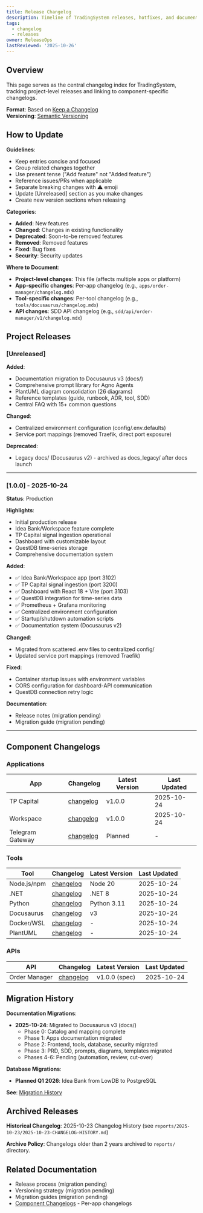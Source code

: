 ```yaml
---
title: Release Changelog
description: Timeline of TradingSystem releases, hotfixes, and documentation updates.
tags:
  - changelog
  - releases
owner: ReleaseOps
lastReviewed: '2025-10-26'
---
```

## Overview

This page serves as the central changelog index for TradingSystem, tracking project-level releases and linking to component-specific changelogs.

**Format**: Based on [Keep a Changelog](https://keepachangelog.com/)  
**Versioning**: [Semantic Versioning](https://semver.org/)

## How to Update

**Guidelines**:

- Keep entries concise and focused
- Group related changes together
- Use present tense ("Add feature" not "Added feature")
- Reference issues/PRs when applicable
- Separate breaking changes with ⚠️ emoji
- Update [Unreleased] section as you make changes
- Create new version sections when releasing

**Categories**:

- **Added**: New features
- **Changed**: Changes in existing functionality
- **Deprecated**: Soon-to-be removed features
- **Removed**: Removed features
- **Fixed**: Bug fixes
- **Security**: Security updates

**Where to Document**:

- **Project-level changes**: This file (affects multiple apps or platform)
- **App-specific changes**: Per-app changelog (e.g., `apps/order-manager/changelog.mdx`)
- **Tool-specific changes**: Per-tool changelog (e.g., `tools/docusaurus/changelog.mdx`)
- **API changes**: SDD API changelog (e.g., `sdd/api/order-manager/v1/changelog.mdx`)

## Project Releases

### [Unreleased]

**Added**:

- Documentation migration to Docusaurus v3 (docs/)
- Comprehensive prompt library for Agno Agents
- PlantUML diagram consolidation (26 diagrams)
- Reference templates (guide, runbook, ADR, tool, SDD)
- Central FAQ with 15+ common questions

**Changed**:

- Centralized environment configuration (config/.env.defaults)
- Service port mappings (removed Traefik, direct port exposure)

**Deprecated**:

- Legacy docs/ (Docusaurus v2) - archived as docs_legacy/ after docs launch

---

### [1.0.0] - 2025-10-24

**Status**: Production

**Highlights**:

- Initial production release
- Idea Bank/Workspace feature complete
- TP Capital signal ingestion operational
- Dashboard with customizable layout
- QuestDB time-series storage
- Comprehensive documentation system

**Added**:

- ✅ Idea Bank/Workspace app (port 3102)
- ✅ TP Capital signal ingestion (port 3200)
- ✅ Dashboard with React 18 + Vite (port 3103)
- ✅ QuestDB integration for time-series data
- ✅ Prometheus + Grafana monitoring
- ✅ Centralized environment configuration
- ✅ Startup/shutdown automation scripts
- ✅ Documentation system (Docusaurus v2)

**Changed**:

- Migrated from scattered .env files to centralized config/
- Updated service port mappings (removed Traefik)

**Fixed**:

- Container startup issues with environment variables
- CORS configuration for dashboard-API communication
- QuestDB connection retry logic

**Documentation**:

- Release notes (migration pending)
- Migration guide (migration pending)

---

## Component Changelogs

### Applications

| App | Changelog | Latest Version | Last Updated |
|-----|-----------|----------------|---------------|
| TP Capital | [changelog](./apps/tp-capital/changelog) | v1.0.0 | 2025-10-24 |
| Workspace | [changelog](./apps/workspace/changelog) | v1.0.0 | 2025-10-24 |
| Telegram Gateway | [changelog](./apps/telegram-gateway/changelog) | Planned | - |

### Tools

| Tool | Changelog | Latest Version | Last Updated |
|------|-----------|----------------|---------------|
| Node.js/npm | [changelog](./tools/runtime/node-npm/changelog) | Node 20 | 2025-10-24 |
| .NET | [changelog](./tools/runtime/dotnet/changelog) | .NET 8 | 2025-10-24 |
| Python | [changelog](./tools/runtime/python/changelog) | Python 3.11 | 2025-10-24 |
| Docusaurus | [changelog](./tools/documentation/docusaurus/changelog) | v3 | 2025-10-24 |
| Docker/WSL | [changelog](./tools/runtime/docker-wsl/changelog) | - | 2025-10-24 |
| PlantUML | [changelog](./tools/documentation/plantuml/changelog) | - | 2025-10-24 |

### APIs

| API | Changelog | Latest Version | Last Updated |
|-----|-----------|----------------|---------------|
| Order Manager | [changelog](./sdd/api/order-manager/v1/changelog) | v1.0.0 (spec) | 2025-10-24 |

## Migration History

**Documentation Migrations**:

- **2025-10-24**: Migrated to Docusaurus v3 (docs/)
  - Phase 0: Catalog and mapping complete
  - Phase 1: Apps documentation migrated
  - Phase 2: Frontend, tools, database, security migrated
  - Phase 3: PRD, SDD, prompts, diagrams, templates migrated
  - Phases 4-6: Pending (automation, review, cut-over)

**Database Migrations**:

- **Planned Q1 2026**: Idea Bank from LowDB to PostgreSQL

**See**: [Migration History](./database/migrations)

## Archived Releases

**Historical Changelog**: 2025-10-23 Changelog History (see `reports/2025-10-23/2025-10-23-CHANGELOG-HISTORY.md`)

**Archive Policy**: Changelogs older than 2 years archived to `reports/` directory.

## Related Documentation

- Release process (migration pending)
- Versioning strategy (migration pending)
- Migration guides (migration pending)
- [Component Changelogs](/apps/overview) - Per-app changelogs
